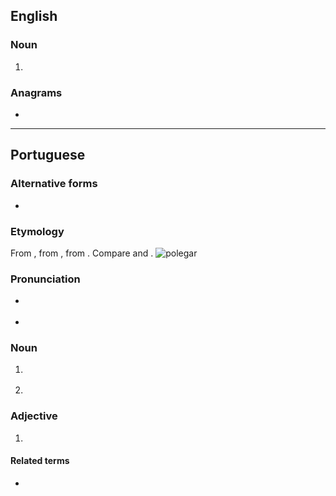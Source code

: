 ==English==

===Noun===
{{en-noun}}

# {{alt form|en|poligar}}

===Anagrams===
* {{anagrams|en|a=aeglopr|Pergola|pergola}}

----

==Portuguese==

===Alternative forms===
* {{l|pt|pollegar}} {{qualifier|obsolete}}

===Etymology===
From {{inh|pt|roa-opt|pollegar}}, from {{inh|pt|la|pollicāris||of the thumb}}, from {{m|la|pollex||thumb}}. Compare {{cog|es|pulgar}} and {{cog|gl|polgar}}.
[[File:Hand - Thumb.jpg|thumb|polegar]]

===Pronunciation===
{{pt-IPA|polegarh}}
* {{a|South Brazil}} {{IPA|pt|/ˌpo.le.ˈɡaɻ/}}
* {{hyphenation|pt|po|le|gar}}

===Noun===
{{pt-noun|m|es}}

# {{l|en|thumb}} {{gloss|digit}}
#: {{syn|pt|dedo polegar|pólex|pólice}}
# {{l|en|big toe}} {{gloss|largest human toe}}
#: {{syn|pt|dedão|dedão do pé|hálux}}

===Adjective===
{{pt-adj|polega|r|comp=no}}

# {{l|en|pollical}}

====Related terms====
* {{l|pt|polegada}}

{{cln|pt|words suffixed with -ar}}
{{topics|pt|Fingers}}